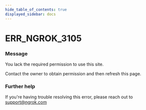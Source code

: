 ```yaml
---
hide_table_of_contents: true
displayed_sidebar: docs
---
```



# ERR_NGROK_3105

### Message

You lack the required permission to use this site.

Contact the owner to obtain permission and then refresh this page.

<ErrorDetails error="err_ngrok_3105" />

### Further help

If you're having trouble resolving this error, please reach out to [support@ngrok.com](mailto:support@ngrok.com?subject=Help%20with%20ERR_NGROK_3105)

